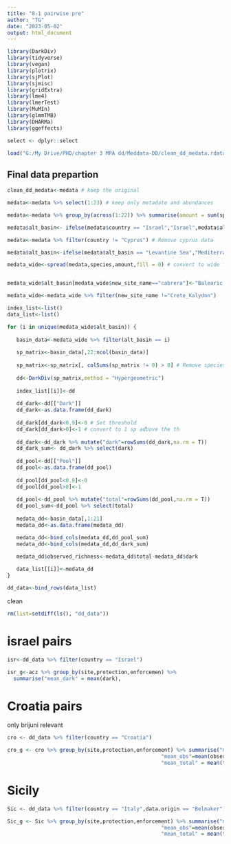 ```yaml
---
title: "8.1 pairwise pre"
author: "TG"
date: "2023-05-02"
output: html_document
---
```


```r
library(DarkDiv)
library(tidyverse)
library(vegan)
library(plotrix)
library(sjPlot)
library(sjmisc)
library(gridExtra)
library(lme4)
library(lmerTest)
library(MuMIn)
library(glmmTMB)
library(DHARMa)
library(ggeffects)

select <- dplyr::select

load("G:/My Drive/PHD/chapter 3 MPA dd/Meddata-DD/clean_dd_medata.rdata")
```
## Final data prepartion

```r

clean_dd_medata<-medata # keep the original

medata<-medata %>% select(1:23) # keep only metadate and abundances

medata<-medata %>% group_by(across(1:22)) %>% summarise(amount = sum(sp.n)) %>% ungroup() # sum ind from the same sp in each transect

medata$alt_basin<- ifelse(medata$country == "Israel","Israel",medata$alt_basin) # Sep Israel

medata<-medata %>% filter(country != "Cyprus") # Remove cyprus data

medata$alt_basin<-ifelse(medata$alt_basin == "Levantine Sea","Mediterranean Sea - Eastern Basin",medata$alt_basin)# restore turkey transect to previos basin

medata_wide<-spread(medata,species,amount,fill = 0) # convert to wide format


medata_wide$alt_basin[medata_wide$new_site_name=="cabrera"]<-"Balearic (Iberian Sea)" # one basin for the site

medata_wide<-medata_wide %>% filter(new_site_name !="Crete_Kalydon")

```



```r
index_list<-list()
data_list<-list()

for (i in unique(medata_wide$alt_basin)) {
 
   basin_data<-medata_wide %>% filter(alt_basin == i)
   
   sp_matrix<-basin_data[,22:ncol(basin_data)]
   
   sp_matrix<-sp_matrix[, colSums(sp_matrix != 0) > 0] # Remove species with all 0
  
   dd<-DarkDiv(sp_matrix,method = "Hypergeometric")
   
   index_list[[i]]<-dd
   
   dd_dark<-dd[["Dark"]]
   dd_dark<-as.data.frame(dd_dark)
   
   dd_dark[dd_dark<0.9]<-0 # Set threshold
   dd_dark[dd_dark>0]<-1 # convert to 1 sp adbove the th
   
   dd_dark<-dd_dark %>% mutate("dark"=rowSums(dd_dark,na.rm = T))
   dd_dark_sum<- dd_dark %>% select(dark)
   
   dd_pool<-dd[["Pool"]]
   dd_pool<-as.data.frame(dd_pool)
  
   dd_pool[dd_pool<0.9]<-0
   dd_pool[dd_pool>0]<-1
   
   dd_pool<-dd_pool %>% mutate("total"=rowSums(dd_pool,na.rm = T))
   dd_pool_sum<-dd_pool %>% select(total)
   
   medata_dd<-basin_data[,1:21]
   medata_dd<-as.data.frame(medata_dd)

   medata_dd<-bind_cols(medata_dd,dd_pool_sum)
   medata_dd<-bind_cols(medata_dd,dd_dark_sum)

   medata_dd$observed_richness<-medata_dd$total-medata_dd$dark
   
   data_list[[i]]<-medata_dd
}

dd_data<-bind_rows(data_list)
```

clean 

```r
rm(list=setdiff(ls(), "dd_data"))
```

# israel pairs


```r
isr<-dd_data %>% filter(country == "Israel")

isr_g<-acz %>% group_by(site,protection,enforcemen) %>%
  summarise("mean_dark" = mean(dark),                                                  "mean_obs"=mean(observed_richness),                                                  "mean_total" = mean(total))
```

# Croatia pairs

only brijuni relevant

```r
cro <- dd_data %>% filter(country == "Croatia")

cro_g <- cro %>% group_by(site,protection,enforcement) %>% summarise("mean_dark" = mean(dark),
                                                  "mean_obs"=mean(observed_richness),
                                                  "mean_total" = mean(total))
```


# Sicily

```r
Sic <- dd_data %>% filter(country == "Italy",data.origin == "Belmaker")

Sic_g <- Sic %>% group_by(site,protection,enforcement) %>% summarise("mean_dark" = mean(dark),
                                                  "mean_obs"=mean(observed_richness),
                                                  "mean_total" = mean(total))
```

